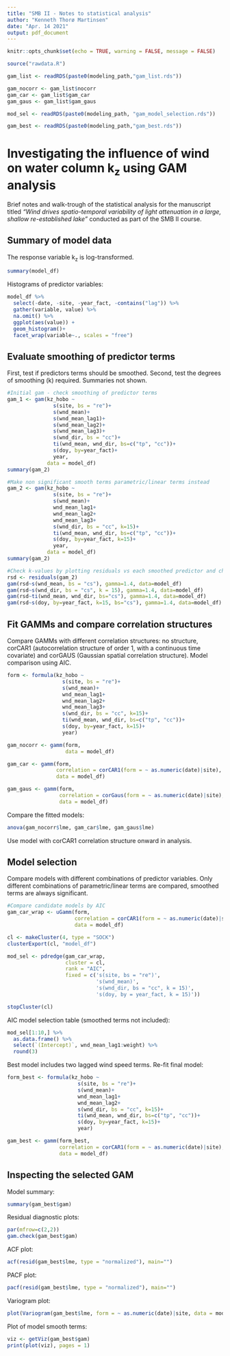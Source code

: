 ```yaml
---
title: "SMB II - Notes to statistical analysis"
author: "Kenneth Thorø Martinsen"
date: "Apr. 14 2021"
output: pdf_document
---
```


```r
knitr::opts_chunk$set(echo = TRUE, warning = FALSE, message = FALSE)

source("rawdata.R")

gam_list <- readRDS(paste0(modeling_path,"gam_list.rds"))

gam_nocorr <- gam_list$nocorr
gam_car <- gam_list$gam_car
gam_gaus <- gam_list$gam_gaus

mod_sel <- readRDS(paste0(modeling_path, "gam_model_selection.rds"))

gam_best <- readRDS(paste0(modeling_path,"gam_best.rds"))
```

# Investigating the influence of wind on water column k~z~ using GAM analysis

Brief notes and walk-trough of the statistical analysis for the manuscript titled *"Wind drives spatio-temporal variability of light attenuation in a large, shallow re-established lake"* conducted as part of the SMB II course. 

## Summary of model data

The response variable k~z~ is log-transformed. 

```r
summary(model_df)
```

Histograms of predictor variables:

```r
model_df %>% 
  select(-date, -site, -year_fact, -contains("lag")) %>% 
  gather(variable, value) %>% 
  na.omit() %>% 
  ggplot(aes(value)) +
  geom_histogram()+
  facet_wrap(variable~., scales = "free")
```

## Evaluate smoothing of predictor terms

First, test if predictors terms should be smoothed. Second, test the degrees of smoothing (k) required.
Summaries not shown. 

```r
#Initial gam - check smoothing of predictor terms
gam_1 <- gam(kz_hobo ~
               s(site, bs = "re")+
               s(wnd_mean)+
               s(wnd_mean_lag1)+
               s(wnd_mean_lag2)+
               s(wnd_mean_lag3)+
               s(wnd_dir, bs = "cc")+
               ti(wnd_mean, wnd_dir, bs=c("tp", "cc"))+
               s(doy, by=year_fact)+
               year,
             data = model_df)
summary(gam_2)

#Make non significant smooth terms parametric/linear terms instead
gam_2 <- gam(kz_hobo ~
               s(site, bs = "re")+
               s(wnd_mean)+
               wnd_mean_lag1+
               wnd_mean_lag2+
               wnd_mean_lag3+
               s(wnd_dir, bs = "cc", k=15)+
               ti(wnd_mean, wnd_dir, bs=c("tp", "cc"))+
               s(doy, by=year_fact, k=15)+
               year,
             data = model_df)
summary(gam_2)

#Check k-values by plotting residuals vs each smoothed predictor and change gam_2 model accordingly
rsd <- residuals(gam_2)
gam(rsd~s(wnd_mean, bs = "cs"), gamma=1.4, data=model_df)
gam(rsd~s(wnd_dir, bs = "cs", k = 15), gamma=1.4, data=model_df) 
gam(rsd~ti(wnd_mean, wnd_dir, bs="cs"), gamma=1.4, data=model_df) 
gam(rsd~s(doy, by=year_fact, k=15, bs="cs"), gamma=1.4, data=model_df) #increase k in gam_2

```

## Fit GAMMs and compare correlation structures

Compare GAMMs with different correlation structures: no structure, corCAR1 (autocorrelation structure of order 1, with a continuous time covariate) and corGAUS (Gaussian spatial correlation structure). Model comparison using AIC.

```r
form <- formula(kz_hobo ~
                  s(site, bs = "re")+
                  s(wnd_mean)+
                  wnd_mean_lag1+
                  wnd_mean_lag2+
                  wnd_mean_lag3+
                  s(wnd_dir, bs = "cc", k=15)+
                  ti(wnd_mean, wnd_dir, bs=c("tp", "cc"))+
                  s(doy, by=year_fact, k=15)+
                  year)

gam_nocorr <- gamm(form, 
                   data = model_df)

gam_car <- gamm(form,
                correlation = corCAR1(form = ~ as.numeric(date)|site), 
                data = model_df)

gam_gaus <- gamm(form, 
                 correlation = corGaus(form = ~ as.numeric(date)|site), 
                 data = model_df)

```

Compare the fitted models:

```r
anova(gam_nocorr$lme, gam_car$lme, gam_gaus$lme)
```

Use model with corCAR1 correlation structure onward in analysis.

## Model selection

Compare models with different combinations of predictor variables. Only different combinations of parametric/linear terms are compared, smoothed terms are always significant.

```r
#Compare candidate models by AIC
gam_car_wrap <- uGamm(form,
                      correlation = corCAR1(form = ~ as.numeric(date)|site),
                      data = model_df)

cl <- makeCluster(4, type = "SOCK")
clusterExport(cl, "model_df")

mod_sel <- pdredge(gam_car_wrap,
                   cluster = cl,
                   rank = "AIC",
                   fixed = c('s(site, bs = "re")',
                             's(wnd_mean)',
                             's(wnd_dir, bs = "cc", k = 15)',
                             's(doy, by = year_fact, k = 15)'))

stopCluster(cl)

```

AIC model selection table (smoothed terms not included):

```r
mod_sel[1:10,] %>% 
  as.data.frame() %>% 
  select(`(Intercept)`, wnd_mean_lag1:weight) %>% 
  round(3)
```

Best model includes two lagged wind speed terms. Re-fit final model:

```r
form_best <- formula(kz_hobo ~
                       s(site, bs = "re")+
                       s(wnd_mean)+
                       wnd_mean_lag1+
                       wnd_mean_lag2+
                       s(wnd_dir, bs = "cc", k=15)+
                       ti(wnd_mean, wnd_dir, bs=c("tp", "cc"))+
                       s(doy, by=year_fact, k=15)+
                       year)

gam_best <- gamm(form_best, 
                 correlation = corCAR1(form = ~ as.numeric(date)|site),
                 data = model_df)
```

## Inspecting the selected GAM 

Model summary:

```r
summary(gam_best$gam)
```

Residual diagnostic plots:

```r
par(mfrow=c(2,2))  
gam.check(gam_best$gam) 
```

ACF plot:

```r
acf(resid(gam_best$lme, type = "normalized"), main="")
```

PACF plot:

```r
pacf(resid(gam_best$lme, type = "normalized"), main="")
```

Variogram plot:

```r
plot(Variogram(gam_best$lme, form = ~ as.numeric(date)|site, data = model_df), ylim = c(0, 1.5))
```

Plot of model smooth terms:

```r
viz <- getViz(gam_best$gam)
print(plot(viz), pages = 1)
```
